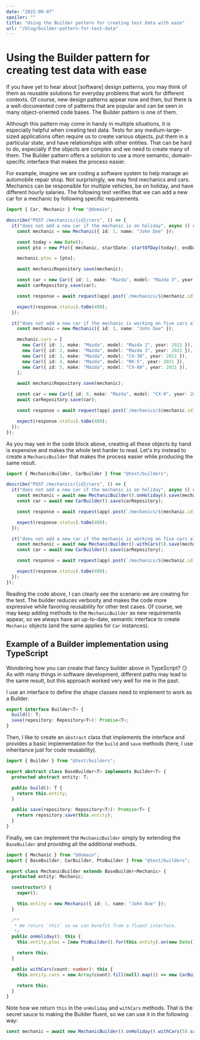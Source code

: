 ```yaml
---
date: "2022-09-07"
spoiler: ""
title: "Using the Builder pattern for creating test data with ease"
url: "/blog/builder-pattern-for-test-data"
---
```


# Using the Builder pattern for creating test data with ease

If you have yet to hear about [software] design patterns, you may think of them as reusable solutions for everyday
problems that work for different contexts. Of course, new design patterns appear now and then, but there is a
well-documented core of patterns that are popular and can be seen in many object-oriented code bases. The Builder
pattern is one of them.

Although this pattern may come in handy in multiple situations, it is especially helpful when creating test data. Tests
for any medium-large-sized applications often require us to create various objects, put them in a particular state, and
have relationships with other entities. That can be hard to do, especially if the objects are complex and we need to
create many of them. The Builder pattern offers a solution to use a more semantic, domain-specific interface that makes
the process easier.

For example, imagine we are coding a software system to help manage an automobile repair shop. Not surprisingly, we may
find mechanics and cars. Mechanics can be responsible for multiple vehicles, be on holiday, and have different hourly
salaries. The following test verifies that we can add a new car for a mechanic by following specific requirements.

```ts
import { Car, Mechanic } from "@domain";

describe("POST /mechanics/{id}/cars", () => {
  it("does not add a new car if the mechanic is on holiday", async () => {
    const mechanic = new Mechanic({ id: 1, name: "John Doe" });

    const today = new Date();
    const pto = new Pto({ mechanic, startDate: startOfDay(today), endDate: endOfDay(today) });

    mechanic.ptos = [pto];

    await mechanicRepository.save(mechanic);

    const car = new Car({ id: 1, make: "Mazda", model: "Mazda 3", year: 2021 });
    await carRepository.save(car);

    const response = await request(app).post(`/mechanics/${mechanic.id}/cars`).send({ carId: car.id });

    expect(response.status).toBe(400);
  });

  it("does not add a new car if the mechanic is working on five cars already", async () => {
    const mechanic = new Mechanic({ id: 1, name: "John Doe" });

    mechanic.cars = [
      new Car({ id: 1, make: "Mazda", model: "Mazda 2", year: 2021 }),
      new Car({ id: 2, make: "Mazda", model: "Mazda 3", year: 2021 }),
      new Car({ id: 3, make: "Mazda", model: "CX-30", year: 2021 }),
      new Car({ id: 4, make: "Mazda", model: "MX-5", year: 2021 }),
      new Car({ id: 5, make: "Mazda", model: "CX-60", year: 2021 }),
    ];

    await mechanicRepository.save(mechanic);

    const car = new Car({ id: 6, make: "Mazda", model: "CX-9", year: 2021 });
    await carRepository.save(car);

    const response = await request(app).post(`/mechanics/${mechanic.id}/cars`).send({ carId: car.id });

    expect(response.status).toBe(400);
  });
});
```

As you may see in the code block above, creating all these objects by hand is expensive and makes the whole test harder
to read. Let's try instead to create a `MechanicBuilder` that makes the process easier while producing the same result.

```ts
import { MechanicBuilder, CarBuilder } from "@test/builders";

describe("POST /mechanics/{id}/cars", () => {
  it("does not add a new car if the mechanic is on holiday", async () => {
    const mechanic = await new MechanicBuilder().onHoliday().save(mechanicRepository);
    const car = await new CarBuilder().save(carRepository);

    const response = await request(app).post(`/mechanics/${mechanic.id}/cars`).send({ carId: car.id });

    expect(response.status).toBe(400);
  });

  it("does not add a new car if the mechanic is working on five cars already", async () => {
    const mechanic = await new MechanicBuilder().withCars(5).save(mechanicRepository);
    const car = await new CarBuilder().save(carRepository);

    const response = await request(app).post(`/mechanics/${mechanic.id}/cars`).send({ carId: car.id });

    expect(response.status).toBe(400);
  });
});
```

Reading the code above, I can clearly see the scenario we are creating for the test. The builder reduces verbosity and
makes the code more expressive while favoring reusability for other test cases. Of course, we may keep adding methods to
the `MechanicBuilder` as new requirements appear, so we always have an up-to-date, semantic interface to create
`Mechanic` objects (and the same applies for `Car` instances).

## Example of a Builder implementation using TypeScript

Wondering how you can create that fancy builder above in TypeScript? 😏 As with many things in software development,
different paths may lead to the same result, but this approach worked very well for me in the past.

I use an interface to define the shape classes need to implement to work as a Builder.

```ts
export interface Builder<T> {
  build(): T;
  save(repository: Repository<T>): Promise<T>;
}
```

Then, I like to create an `abstract` class that implements the interface and provides a basic implementation for the
`build` and `save` methods (here, I use inheritance just for code reusability).

```ts
import { Builder } from "@test/builders";

export abstract class BaseBuilder<T> implements Builder<T> {
  protected abstract entity: T;

  public build(): T {
    return this.entity;
  }

  public save(repository: Repository<T>): Promise<T> {
    return repository.save(this.entity);
  }
}
```

Finally, we can implement the `MechanicBuilder` simply by extending the `BaseBuilder` and providing all the additional
methods.

```ts
import { Mechanic } from "@domain";
import { BaseBuilder, CarBuilder, PtoBuilder } from "@test/builders";

export class MechanicBuilder extends BaseBuilder<Mechanic> {
  protected entity: Mechanic;

  constructor() {
    super();

    this.entity = new Mechanic({ id: 1, name: "John Doe" });
  }

  /**
   * We return `this` so we can benefit from a fluent interface.
   */
  public onHoliday(): this {
    this.entity.ptos = [new PtoBuilder().for(this.entity).on(new Date()).build()];

    return this;
  }

  public withCars(count: number): this {
    this.entity.cars = new Array(count).fill(null).map(() => new CarBuilder().build());

    return this;
  }
}
```

Note how we return `this` in the `onHoliday` and `withCars` methods. That is the secret sauce to making the Builder
fluent, so we can use it in the following way:

```ts
const mechanic = await new MechanicBuilder().onHoliday().withCars(5).save(mechanicRepository);
```
